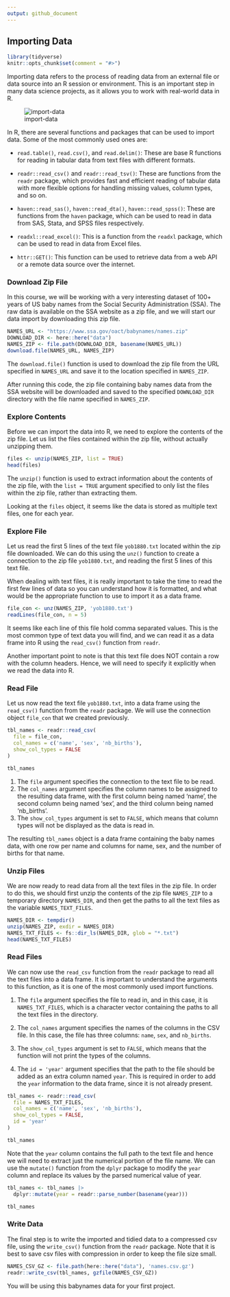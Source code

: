 ```yaml
---
output: github_document
---
```


## Importing Data

```r
library(tidyverse)
knitr::opts_chunk$set(comment = "#>")
```

Importing data refers to the process of reading data from an external file or data source into an R session or environment. This is an important step in many data science projects, as it allows you to work with real-world data in R.


![import-data](https://i.imgur.com/Up3eaUJ.png)


In R, there are several functions and packages that can be used to import data. Some of the most commonly used ones are:

- `read.table()`, `read.csv()`, and `read.delim()`: These are base R functions for reading in tabular data from text files with different formats.

- `readr::read_csv()` and `readr::read_tsv()`: These are functions from the `readr` package, which provides fast and efficient reading of tabular data with more flexible options for handling missing values, column types, and so on.

- `haven::read_sas()`, `haven::read_dta()`, `haven::read_spss()`: These are functions from the `haven` package, which can be used to read in data from SAS, Stata, and SPSS files respectively.

- `readxl::read_excel()`: This is a function from the `readxl` package, which can be used to read in data from Excel files.

- `httr::GET()`: This function can be used to retrieve data from a web API or a remote data source over the internet.

### Download Zip File

In this course, we will be working with a very interesting dataset of 100+ years of US baby names from the Social Security Administration (SSA). The raw data is available on the SSA website as a zip file, and we will start our data import by downloading this zip file.

```r
NAMES_URL <- "https://www.ssa.gov/oact/babynames/names.zip"
DOWNLOAD_DIR <- here::here("data")
NAMES_ZIP <- file.path(DOWNLOAD_DIR, basename(NAMES_URL))
download.file(NAMES_URL, NAMES_ZIP)
```

The `download.file()` function is used to download the zip file from the URL specified in `NAMES_URL` and save it to the location specified in `NAMES_ZIP`. 

After running this code, the zip file containing baby names data from the SSA website will be downloaded and saved to the specified `DOWNLOAD_DIR`
directory with the file name specified in `NAMES_ZIP`.

### Explore Contents

Before we can import the data into R, we need to explore the contents of the zip file. Let us list the files contained within the zip file, without actually unzipping them.

```r
files <- unzip(NAMES_ZIP, list = TRUE)
head(files)
```

The `unzip()` function is used to extract information about the contents of the zip file, with the `list = TRUE` argument specified to only list the files within the zip file, rather than extracting them.

Looking at the `files` object, it seems like the data is stored as multiple text files, one for each year.

### Explore File

Let us read the first 5 lines of the text file `yob1880.txt` located within the zip file downloaded. We can do this using the `unz()` function to create a connection to the zip file `yob1880.txt`, and reading the first 5 lines of this text file.

When dealing with text files, it is really important to take the time to read the first few lines of data so you can understand how it is formatted, and what would be the appropriate function to use to import it as a data frame.


```r
file_con <- unz(NAMES_ZIP, 'yob1880.txt')
readLines(file_con, n = 5)
```

It seems like each line of this file hold comma separated values. This is the most common type of text data you will find, and we can read it as a data frame into R using the `read_csv()` function from `readr`. 

Another important point to note is that this text file does NOT contain a row with the column headers. Hence, we will need to specify it explicitly when we read the data into R.


### Read File

Let us now read the text file `yob1880.txt`, into a data frame using the `read_csv()` function from the `readr` package. We will use the connection object `file_con` that we created previously.

```r
tbl_names <- readr::read_csv(
  file = file_con, 
  col_names = c('name', 'sex', 'nb_births'),
  show_col_types = FALSE
)

tbl_names
```


1. The `file` argument specifies the connection to the text file to be read.
2. The `col_names` argument specifies the column names to be assigned to the resulting data frame, with the first column being named 'name', the second column being named 'sex', and the third column being named 'nb_births'.
3. The `show_col_types` argument is set to `FALSE`, which means that column types will not be displayed as the data is read in.

The resulting `tbl_names` object is a data frame containing the baby names data, with one row per name and columns for name, sex, and the number of births for that name.

### Unzip Files

We are now ready to read data from all the text files in the zip file. In order to do this, we should first unzip the contents of the zip file `NAMES_ZIP` to a temporary directory `NAMES_DIR`, and then get the paths to all the text files as the variable `NAMES_TEXT_FILES`.

```r
NAMES_DIR <- tempdir()
unzip(NAMES_ZIP, exdir = NAMES_DIR)
NAMES_TXT_FILES <- fs::dir_ls(NAMES_DIR, glob = "*.txt")
head(NAMES_TXT_FILES)
```

### Read Files

We can now use the `read_csv` function from the `readr` package to read all the text files into a data frame. It is important to understand the arguments to this function, as it is one of the most commonly used import functions. 

1. The `file` argument specifies the file to read in, and in this case, it is `NAMES_TXT_FILES`, which is a character vector containing the paths to all the text files in the directory.

2. The `col_names` argument specifies the names of the columns in the CSV file. In this case, the file has three columns: `name`, `sex`, and `nb_births`.

3. The `show_col_types` argument is set to `FALSE`, which means that the function will not print the types of the columns.

4. The `id = 'year'` argument specifies that the path to the file should be added as an extra column named `year`. This is required in order to add the `year` information to the data frame, since it is not already present. 

```r
tbl_names <- readr::read_csv(
  file = NAMES_TXT_FILES,
  col_names = c('name', 'sex', 'nb_births'),
  show_col_types = FALSE,
  id = 'year'
)

tbl_names
```

Note that the `year` column contains the full path to the text file and hence we will need to extract just the numerical portion of the file name. We can use the `mutate()` function from the `dplyr` package to modify the `year` column and replace its values by the parsed numerical value of year.

```r
tbl_names <- tbl_names |> 
  dplyr::mutate(year = readr::parse_number(basename(year))) 

tbl_names
```

### Write Data

The final step is to write the imported and tidied data to a compressed csv file, using the `write_csv()` function from the `readr` package. Note that it is best to save csv files with compression in order to keep the file size small.

```r
NAMES_CSV_GZ <- file.path(here::here("data"), 'names.csv.gz')
readr::write_csv(tbl_names, gzfile(NAMES_CSV_GZ))
```

You will be using this babynames data for your first project.


